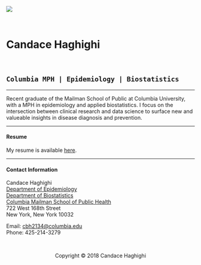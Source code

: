 <br>
<br>
  
![](http://www.columbia.edu/~sw2206/cu_mailman_logo.png) 

<br>

# **Candace Haghighi**
<br>

## `Columbia MPH | Epidemiology | Biostatistics`


***

Recent graduate of the Mailman School of Public at Columbia University, with a MPH in epidemiology and applied biostatistics. I focus on the intersection between clinical research and data science to surface new and valueable insights in disease diagnosis and prevention.

***

#### Resume

My resume is available [here](https://candacehaghighi.github.io/resumepage.html).

***

#### Contact Information

Candace Haghighi <br>
[Department of Epidemiology](https://www.mailman.columbia.edu/become-student/departments/epidemiology) <br>
[Department of Biostatistics](http://www.mailman.columbia.edu/academic-departments/biostatistics)  <br>
[Columbia Mailman School of Public Health](http://www.mailman.columbia.edu/)  
722 West 168th Street  
New York, New York 10032  

Email: [cbh2134@columbia.edu](mailto:cbh2134@columbia.edu)  
Phone: 425-214-3279

<br> 

<p class="copyright text-muted" align="center">Copyright &copy; 2018 Candace Haghighi</p>

<br>
<br>

